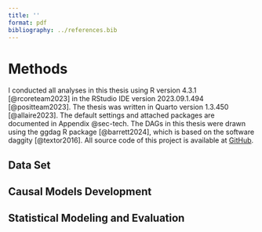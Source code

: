```yaml
---
title: ''
format: pdf
bibliography: ../references.bib
---
```


# Methods

I conducted all analyses in this thesis using R version 4.3.1 [@rcoreteam2023] in the RStudio IDE version 2023.09.1.494 [@positteam2023]. The thesis was written in Quarto version 1.3.450 [@allaire2023]. The default settings and attached packages are documented in Appendix @sec-tech. The DAGs in this thesis were drawn using the ggdag R package [@barrett2024], which is based on the software daggity [@textor2016]. All source code of this project is available at [GitHub](https://github.com/smnnlt/causal-inference-sport).

<!-- Preregistration (free form). -->

## Data Set

## Causal Models Development

## Statistical Modeling and Evaluation

<!-- why using a frequentist approach when Bayesian may be more connected to the general framwork of causal inference? -->

<!-- More details in appendix -->
